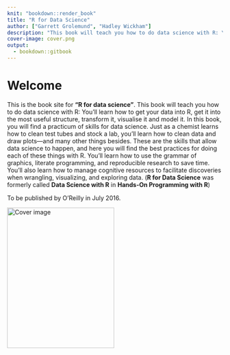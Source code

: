 ```yaml
---
knit: "bookdown::render_book"
title: "R for Data Science"
author: ["Garrett Grolemund", "Hadley Wickham"]
description: "This book will teach you how to do data science with R: You'll learn how to get your data into R, get it into the most useful structure, transform it, visualise it and model it. In this book, you will find a practicum of skills for data science. Just as a chemist learns how to clean test tubes and stock a lab, you'll learn how to clean data and draw plots---and many other things besides. These are the skills that allow data science to happen, and here you will find the best practices for doing each of these things with R. You'll learn how to use the grammar of graphics, literate programming, and reproducible research to save time. You'll also learn how to manage cognitive resources to facilitate discoveries when wrangling, visualizing, and exploring data."
cover-image: cover.png
output:
  - bookdown::gitbook
---
```


# Welcome

This is the book site for __"R for data science"__. This book will teach you how to do data science with R: You'll learn how to get your data into R, get it into the most useful structure, transform it, visualise it and model it. In this book, you will find a practicum of skills for data science. Just as a chemist learns how to clean test tubes and stock a lab, you'll learn how to clean data and draw plots---and many other things besides. These are the skills that allow data science to happen, and here you will find the best practices for doing each of these things with R. You'll learn how to use the grammar of graphics, literate programming, and reproducible research to save time. You'll also learn how to manage cognitive resources to facilitate discoveries when wrangling, visualizing, and exploring data. (__R for Data Science__ was formerly called __Data Science with R__ in __Hands-On Programming with R__)

To be published by O'Reilly in July 2016. 

<img src="cover.png" width="250" height="328" alt="Cover image" />
